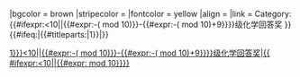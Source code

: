 {{Encourage
|title       = {{{1|1}}}级化学回答奖
|stripe      = {{#ifexpr: {{{1|1}}}>=10 | 2 | 1 }}
|bgcolor     = brown
|stripecolor = 
|fontcolor   = yellow
|align       = {{{align|right}}}
|link        = Category:{{#ifexpr:{{{1|1}}}<10|{{{1|1}}}|{{#expr:{{{1|1}}}-({{{1|1}}} mod 10)}}-{{#expr:{{{1|1}}}-({{{1|1}}} mod 10)+9}}}}级化学回答奖
}}<includeonly>{{#ifeq:{{FULLPAGENAME}}|{{#titleparts:{{FULLPAGENAME}}|1}}|[[Category:{{#ifexpr:{{{1|1}}}<10|{{{1|1}}}|{{#expr:{{{1|1}}}-({{{1|1}}} mod 10)}}-{{#expr:{{{1|1}}}-({{{1|1}}} mod 10)+9}}}}级化学回答奖|{{ #ifexpr:{{{1|1}}}<10|{{PAGENAME}}|{{#expr:{{{1|1}}} mod 10}}}}{{PAGENAME}}]]}}</includeonly>